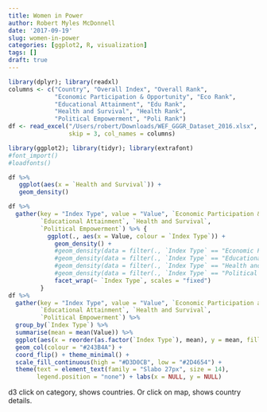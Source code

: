 ```yaml
---
title: Women in Power
author: Robert Myles McDonnell
date: '2017-09-19'
slug: women-in-power
categories: [ggplot2, R, visualization]
tags: []
draft: true
---
```


```r
library(dplyr); library(readxl)
columns <- c("Country", "Overall Index", "Overall Rank",
             "Economic Participation & Opportunity", "Eco Rank",
             "Educational Attainment", "Edu Rank",
             "Health and Survival", "Health Rank",
             "Political Empowerment", "Poli Rank")
df <- read_excel("/Users/robert/Downloads/WEF_GGGR_Dataset_2016.xlsx", sheet = 2,
                 skip = 3, col_names = columns)

```

```r
library(ggplot2); library(tidyr); library(extrafont)
#font_import()
#loadfonts()

df %>% 
   ggplot(aes(x = `Health and Survival`)) + 
   geom_density()

df %>%
  gather(key = "Index Type", value = "Value", `Economic Participation & Opportunity`,
         `Educational Attainment`, `Health and Survival`,
         `Political Empowerment`) %>% {
           ggplot(., aes(x = Value, colour = `Index Type`)) +
             geom_density() +
             #geom_density(data = filter(., `Index Type` == "Economic Participation and Opportunity")) +
             #geom_density(data = filter(., `Index Type` == "Educational Attainment")) +
             #geom_density(data = filter(., `Index Type` == "Health and Survival")) +
             #geom_density(data = filter(., `Index Type` == "Political Empowerment")) +
             facet_wrap(~ `Index Type`, scales = "fixed")
         }
df %>% 
  gather(key = "Index Type", value = "Value", `Economic Participation and Opportunity`,
         `Educational Attainment`, `Health and Survival`,
         `Political Empowerment`) %>%
  group_by(`Index Type`) %>% 
  summarise(mean = mean(Value)) %>% 
  ggplot(aes(x = reorder(as.factor(`Index Type`), mean), y = mean, fill = mean)) + 
  geom_col(colour = "#243B4A") + 
  coord_flip() + theme_minimal() + 
  scale_fill_continuous(high = "#D3D0CB", low = "#2D4654") +
  theme(text = element_text(family = "Slabo 27px", size = 14),
        legend.position = "none") + labs(x = NULL, y = NULL)
```



d3 click on category, shows countries. Or click on map, shows country details. 


